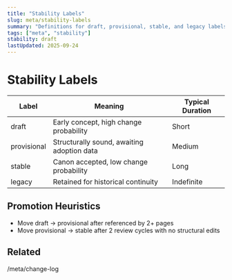 ```yaml
---
title: "Stability Labels"
slug: meta/stability-labels
summary: "Definitions for draft, provisional, stable, and legacy labels."
tags: ["meta", "stability"]
stability: draft
lastUpdated: 2025-09-24
---
```


# Stability Labels

| Label       | Meaning                                    | Typical Duration |
| ----------- | ------------------------------------------ | ---------------- |
| draft       | Early concept, high change probability     | Short            |
| provisional | Structurally sound, awaiting adoption data | Medium           |
| stable      | Canon accepted, low change probability     | Long             |
| legacy      | Retained for historical continuity         | Indefinite       |

## Promotion Heuristics

- Move draft → provisional after referenced by 2+ pages
- Move provisional → stable after 2 review cycles with no structural edits

## Related

/meta/change-log
